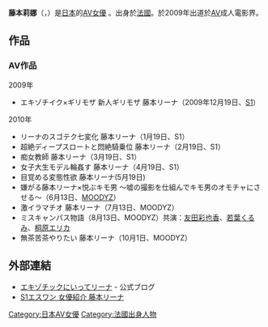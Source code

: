 {{AV女優|
|モデル名=藤本 リーナ
|ふりがな=ふじもと りーな
|愛称=
|別名=
|生年=1989
|生月=11
|生日=18
|出身地={{FRA}}
|血液型=O型
|時点=2009年
|身長=168
|体重=
|バスト=86
|ウエスト=58
|ヒップ=84
|カップ=D
|股下=
|靴=
|身体備考=
|ジャンル=[[AV|AV]]
|AV出演期間=2009年
|活動備考=
|他の活動=
|その他=
}}
{{japanese|japanese=藤本 リーナ|kana=ふじもと りーな|romaji= }}
'''藤本莉娜'''（{{lang-ja|藤本リーナ}}，{{bd|1989年|11月18日|||}}）是[[日本|日本]]的[[AV女優|AV女優]] 。出身於[[法國|法國]]。於2009年出道於[[AV|AV]]成人電影界。

== 作品 == 
=== AV作品 ===
; 2009年
* エキゾチイク×ギリモザ 新人ギリモザ 藤本リーナ（2009年12月19日、[[S1|S1]]）

; 2010年
* リーナのスゴテク七変化 藤本リーナ（1月19日、S1）
* 超絶ディープスロートと悶絶騎乗位 藤本リーナ（2月19日、S1）
* 痴女教師 藤本リーナ（3月19日、S1）
* 女子大生モデル輪姦す 藤本リーナ（4月19日、S1）
* 目覚める変態性欲 藤本リーナ(5月19日)
* 嫌がる藤本リーナ×悦ぶキモ男 ～嘘の撮影を仕組んでキモ男のオモチャにさせる～（6月13日、[[MOODYZ|MOODYZ]]）
* 激イラマチオ 藤本リーナ（7月13日、MOODYZ）
* ミスキャンパス物語（8月13日、MOODYZ）共演：[[友田彩也香|友田彩也香]]、[[若葉くるみ|若葉くるみ]]、[[桐原エリカ|桐原エリカ]]
* 無茶苦茶やりたい 藤本リーナ（10月1日、MOODYZ）

== 外部連結 == 
* [https://web.archive.org/web/20101109182438/http://blog.livedoor.jp/fujimoto_lina/ エキゾチックにいってリーナ] - 公式ブログ
* [http://www.s1s1s1.com/actress/-/detail/=/id=1002907/ S1エスワン 女優紹介 藤本リーナ] {{Wayback|url=http://www.s1s1s1.com/actress/-/detail/=/id=1002907/ |date=20161021081628 }}

{{Pornstar-stub}}
{{DEFAULTSORT:Fujimoto riina}}
[[Category:日本AV女優|Category:日本AV女優]]
[[Category:法國出身人物|Category:法國出身人物]]
